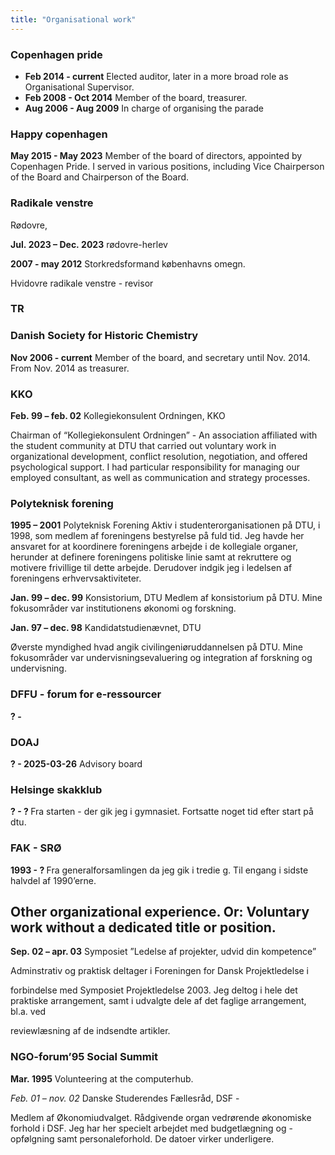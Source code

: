 ```yaml
---
title: "Organisational work"
---
```



### Copenhagen pride 
- **Feb 2014 - current** Elected auditor, later in a more broad role as 
Organisational Supervisor.
- **Feb 2008 - Oct 2014** Member of the board, treasurer. 
- **Aug 2006 - Aug 2009** In charge of organising the parade

### Happy copenhagen 
**May 2015 - May 2023** Member of the board of directors, appointed by 
Copenhagen Pride. I served in various positions, including Vice Chairperson 
of the Board and Chairperson of the Board.


### Radikale venstre
Rødovre, 

**Jul. 2023 -- Dec. 2023** rødovre-herlev

**2007 - may 2012** Storkredsformand københavns omegn.



Hvidovre radikale venstre - revisor

### TR

### Danish Society for Historic Chemistry
**Nov 2006 - current** Member of the board, and secretary until Nov. 2014. From
Nov. 2014 as treasurer.

### KKO
**Feb. 99 – feb. 02** Kollegiekonsulent Ordningen, KKO

Chairman of "Kollegiekonsulent Ordningen" - An association affiliated with the 
student community at DTU that carried out voluntary work in organizational 
development, conflict resolution, negotiation, and offered psychological support. 
I had particular responsibility for managing our employed consultant, as well 
as communication and strategy processes.

### Polyteknisk forening
**1995 – 2001** Polyteknisk Forening
Aktiv i studenterorganisationen på DTU, i 1998, som medlem af foreningens
bestyrelse på fuld tid. Jeg havde her ansvaret for at koordinere foreningens
arbejde i de kollegiale organer, herunder at definere foreningens politiske linie
samt at rekruttere og motivere frivillige til dette arbejde. Derudover indgik jeg
i ledelsen af foreningens erhvervsaktiviteter.

**Jan. 99 – dec. 99** Konsistorium, DTU
Medlem af konsistorium på DTU. Mine fokusområder var institutionens økonomi og forskning.


**Jan. 97 – dec. 98** Kandidatstudienævnet, DTU

Øverste myndighed hvad angik civilingeniøruddannelsen på DTU. Mine fokusområder var undervisningsevaluering og integration af forskning og undervisning.


### DFFU - forum for e-ressourcer
**? - **

### DOAJ
**? - 2025-03-26** Advisory board 

### Helsinge skakklub
**? - ? **
Fra starten - der gik jeg i gymnasiet. Fortsatte noget tid efter start på dtu.

### FAK - SRØ
**1993 - ? ** Fra generalforsamlingen da jeg gik i tredie g.
Til engang i sidste halvdel af 1990'erne.

## Other organizational experience. Or: Voluntary work without a dedicated title or position.

**Sep. 02 – apr. 03** Symposiet ”Ledelse af projekter, udvid din kompetence”

Adminstrativ og praktisk deltager i Foreningen for Dansk Projektledelse i

forbindelse med Symposiet Projektledelse 2003. Jeg deltog i hele det praktiske arrangement, samt i udvalgte dele af det faglige arrangement, bl.a. ved

reviewlæsning af de indsendte artikler.

### NGO-forum'95 Social Summit
**Mar. 1995** Volunteering at the computerhub.


*Feb. 01 – nov. 02* Danske Studerendes Fællesråd, DSF - 

Medlem af Økonomiudvalget. Rådgivende organ vedrørende økonomiske
forhold i DSF. Jeg har her specielt arbejdet med budgetlægning og -opfølgning
samt personaleforhold. De datoer virker underligere.








